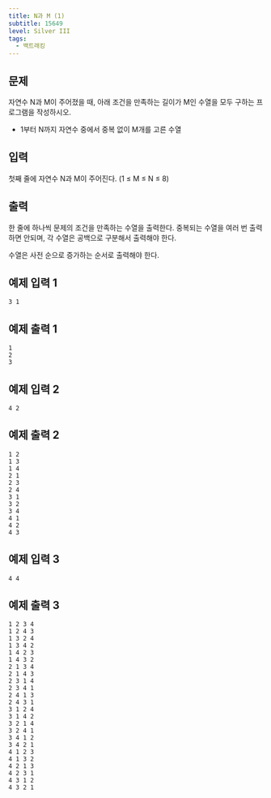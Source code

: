 ```yaml
---
title: N과 M (1)
subtitle: 15649
level: Silver III
tags:
  - 백트래킹
---
```


## 문제

자연수 N과 M이 주어졌을 때, 아래 조건을 만족하는 길이가 M인 수열을 모두 구하는 프로그램을 작성하시오.

- 1부터 N까지 자연수 중에서 중복 없이 M개를 고른 수열

## 입력

첫째 줄에 자연수 N과 M이 주어진다. (1 ≤ M ≤ N ≤ 8)

## 출력

한 줄에 하나씩 문제의 조건을 만족하는 수열을 출력한다. 중복되는 수열을 여러 번 출력하면 안되며, 각 수열은 공백으로 구분해서 출력해야 한다.

수열은 사전 순으로 증가하는 순서로 출력해야 한다.

## 예제 입력 1

```
3 1
```

## 예제 출력 1

```
1
2
3
```

## 예제 입력 2

```
4 2
```

## 예제 출력 2

```
1 2
1 3
1 4
2 1
2 3
2 4
3 1
3 2
3 4
4 1
4 2
4 3
```

## 예제 입력 3

```
4 4
```

## 예제 출력 3

```
1 2 3 4
1 2 4 3
1 3 2 4
1 3 4 2
1 4 2 3
1 4 3 2
2 1 3 4
2 1 4 3
2 3 1 4
2 3 4 1
2 4 1 3
2 4 3 1
3 1 2 4
3 1 4 2
3 2 1 4
3 2 4 1
3 4 1 2
3 4 2 1
4 1 2 3
4 1 3 2
4 2 1 3
4 2 3 1
4 3 1 2
4 3 2 1
```
